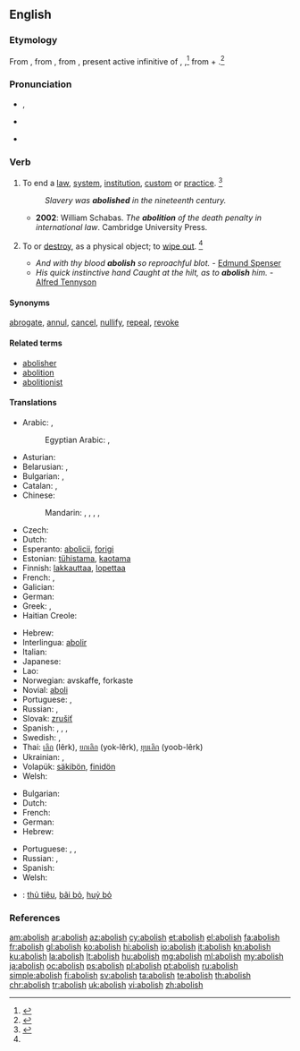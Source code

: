 ==English==

===Etymology===
From {{etyl|enm|en}} {{term|abolisshen|lang=enm}}, from {{etyl|frm|en}} {{term|abolir||to abolish|lang=frm}}, from {{etyl|la|en}} {{term/t|la|abolēre||destroy, cause to die out}},  present active infinitive of {{term/t|la|aboleō||destroy, abolish}}, {{term|abolesco||to wither, to decay|lang=la}},<ref>{{reference-book | last =| first = | authorlink =  | coauthors =  | editor =Urdang, Laurence    | others =  | title = The Random House College Dictionary | origdate =  | origyear = 1975| origmonth =  | url =  | format =  | accessdate =  | accessyear =  | accessmonth =  | edition =  | date =  | year =1984| month =  | publisher =Random House, Inc.  | location = New York, NY | language =  | id =  | doi = | isbn =0-394-43600-8 | lccn = | ol = | pages =4| chapter =  | chapterurl =  | quote =}}</ref> from {{term|ab||from, away from|lang=la}} + {{term/t|la|oleō||to grow}}.<ref>{{reference-book | last =| first = | authorlink =  | coauthors =  | editor =Gove, Philip Babcock    | others =  | title = Webster's Third International Dictionary of the English Language Unabridged | origdate =  | origyear = 1909 | origmonth =  | url =  | format =  | accessdate =  | accessyear =  | accessmonth =  | edition =  | date =  | year =1976  | month =  | publisher =G. & C. Merriam Co.  | location = Springfield, MA | language =  | id =  | doi = | isbn =0-87779-101-5 | lccn = | ol = | pages =4| chapter =  | chapterurl =  | quote =}}</ref>

===Pronunciation===
* {{a|UK}} {{enPR|ə-bŏl'ĭsh}} {{IPA|/əˈbɒlɪʃ/}}, {{X-SAMPA|/@"bQlIS/}}
* {{a|US}} {{IPA|/əˈbɑl.ɪʃ/|/əˈbɑl.əʃ/}}
* {{audio|en-us-abolish.ogg|Audio (US)}}

===Verb===
{{en-verb|abolish|es}}

# To end a [[law]], [[system]], [[institution]], [[custom]] or [[practice]]. {{defdate|First attested from around 1350 to 1470.}}<ref name=SOED>{{reference-book | last =| first = | authorlink =  | coauthors =  | editor =Brown, Lesley  | others =  | title = The Shorter Oxford English Dictionary | origdate =  | origyear = 1933| origmonth =  | url =  | format =  | accessdate =  | accessyear =  | accessmonth =  | edition = 5th | date =  | year =2003| month =  | publisher =Oxford University Press  | location =Oxford, UK | language =  | id =  | doi = | isbn =978-0-19-860575-7 | lccn = | ol = | pages =6| chapter =  | chapterurl =  | quote =}}</ref>
#: ''Slavery was '''abolished''' in the nineteenth century.''
#* '''2002''': William Schabas. ''The '''abolition''' of the death penalty in international law''. Cambridge University Press.
# {{context|archaic|lang=en}} To or [[destroy]], as a physical object; to [[wipe out]]. {{defdate|First attested from around 1350 to 1470.}}<ref name=SOED/>
#* ''And with thy blood '''abolish''' so reproachful blot.'' - [[w:Edmund Spenser|Edmund Spenser]]
#* ''His quick instinctive hand Caught at the hilt, as to '''abolish''' him.'' - [[w:Alfred Tennyson|Alfred Tennyson]]

====Synonyms====
{{sense|to end a law}} [[abrogate]], [[annul]], [[cancel]], [[nullify]], [[repeal]], [[revoke]]
<!-- what to do with this? WikiSaurus?
These words have in common the idea of setting aside by some [[overruling]] act.
* ''Abolish'' [[applies]] particularly to things of a permanent nature, such as institutions, usages, customs, etc.; as, to ''abolish'' [[monopolies]], [[serfdom]], slavery. ''Repeal'' [[describes]] the act by which the legislature of a state sets aside a law which it had previously [[enacted]].
* ''Abrogate'' was originally applied to the [[repeal]] of a law by the Roman people; and hence, when the power of making laws was [[usurped]] by the [[emperors]], the term was applied to ''their'' act of setting aside the laws. Thus it came to express that act by which a sovereign or an [[executive]] government sets aside laws, [[ordinances]], [[regulations]], [[treaties]], [[conventions]], etc.
* ''Revoke'' denotes the act of [[recalling]] some previous grant which [[conferred]], privilege, etc.; as, to ''revoke'' a decree, to ''revoke'' a power of [[attorney]], a promise, etc. Thus, also, we speak of the ''revocation'' of the [[Edict]] of [[Nantes]].
* ''Annul'' is used in a more general sense, denoting simply to make void; as, to ''annul'' a contract, to ''annul'' an agreement.
* ''Nullify'' is an old word applied to the setting of things aside either by force or by total [[disregard]]; as, to ''nullify'' an act of Congress.
* ''Cancel'' is to strike out or annul, by a [[deliberate]] exercise of power, something which has [[operative]] force. -->

====Related terms====
* [[abolisher]]
* [[abolition]]
* [[abolitionist]]

====Translations====
{{trans-top|to end a law}}
* Arabic: {{t|ar|يبطل|tr=yubṭil|sc=Arab}}, {{t|ar|يلغي|tr=yulği|sc=Arab}}
*: Egyptian Arabic: {{t|arz|يبطل|tr=yebṭel|sc=Arab}}, {{t|arz|يلغي|tr=yelği|sc=Arab}}
* Asturian: {{t|ast|abolir}}
* Belarusian: {{t|be|касаваць|tr=kasavác’|sc=Cyrl}} {{impf}}, {{t|be|скасаваць|tr=skasavác’|sc=Cyrl}} {{pf.}}
* Bulgarian: {{t+|bg|премахвам}}, {{t+|bg|отменям}}
* Catalan: {{t+|ca|abolir}}, {{t+|ca|suprimir}}
* Chinese:
*: Mandarin: {{t+|cmn|取消|tr=qǔxiāo|sc=Hani}}, {{t|cmn|廢除|sc=Hani}}, {{t+|cmn|废除|tr=fèichú|sc=Hani}}, {{t|cmn|廢止|sc=Hani}}, {{t+|cmn|废止|tr=fèizhǐ|sc=Hani}}
* Czech: {{t|cs|zrušit}}
* Dutch: {{t+|nl|afschaffen}}
* Esperanto: [[abolicii]], [[forigi]]
* Estonian: [[tühistama]], [[kaotama]]
* Finnish: [[lakkauttaa]], [[lopettaa]]
* French: {{t+|fr|abolir}}, {{t+|fr|supprimer}}
* Galician: {{t+|gl|abolir}}
* German: {{t+|de|abschaffen}}
* Greek: {{t+|el|καταργώ}}, {{t+|el|καταλύω}}
* Haitian Creole: {{t|ht|aboli}}
{{trans-mid}}
* Hebrew: {{t|he|ביטל|tr=bitél}}
* Interlingua: [[abolir]]
* Italian: {{t+|it|abolire}}
* Japanese: {{t+|ja|廃止|tr=はいしする, haishi suru|alt=廃止する|sc=Jpan}}
* Lao: {{t|lo|ລົບລ້າງ|tr=lop-laang|sc=Laoo}}
* Norwegian: avskaffe, forkaste
* Novial: [[aboli]]
* Portuguese: {{t+|pt|abolir}}, {{t+|pt|suprimir}}
* Russian: {{t+|ru|отменять|tr=otmenjátʹ}} {{impf}}, {{t+|ru|отменить|tr=otmenítʹ}} {{pf.}}
* Slovak: [[zrušiť]]
* Spanish: {{t+|es|abolir}}, {{t+|es|suprimir}}, {{t+|es|abrogar}}, {{t+|es|quitar}}
* Swedish: {{t+|sv|överge}}, {{t+|sv|förkasta}}
* Thai: [[เลิก]] (lêrk), [[ยกเลิก]] (yok-lêrk), [[ยุบเลิก]] (yoob-lêrk)
* Ukrainian: {{t|uk|касувати|tr=kasuváty|sc=Cyrl}} {{impf}}, {{t|uk|скасувати|sc=Cyrl}}
* Volapük: [[säkibön]], [[finidön]]
* Welsh: {{t+|cy|diddymu}}
{{trans-bottom}}

{{trans-top|to destroy}}
* Bulgarian: {{t+|bg|унищожавам}}
* Dutch: {{t+|nl|vernietigen}}
* French: {{t+|fr|détruire}}
* German: {{t+|de|vernichten}}
* Hebrew: {{t|he|הרס|tr=harás}}
{{trans-mid}}
* Portuguese: {{t+|pt|destroçar}}, {{t+|pt|arrasar}}, {{t|pt|acabar com}}
* Russian: {{t+|ru|уничтожать|tr=uničtožátʹ}} {{impf}}, {{t+|ru|уничтожить|tr=uničtóžitʹ}} {{pf.}}
* Spanish: {{t+|es|destrozar}}
* Welsh: {{t+|cy|dinistrio}}
{{trans-bottom}}

{{checktrans-top}}
* {{ttbc|vi}}: [[thủ tiêu]], [[bãi bỏ]], [[huỷ bỏ]]
{{trans-bottom}}

===References===
<references/>

[[am:abolish]]
[[ar:abolish]]
[[az:abolish]]
[[cy:abolish]]
[[et:abolish]]
[[el:abolish]]
[[fa:abolish]]
[[fr:abolish]]
[[gl:abolish]]
[[ko:abolish]]
[[hi:abolish]]
[[io:abolish]]
[[it:abolish]]
[[kn:abolish]]
[[ku:abolish]]
[[la:abolish]]
[[lt:abolish]]
[[hu:abolish]]
[[mg:abolish]]
[[ml:abolish]]
[[my:abolish]]
[[ja:abolish]]
[[oc:abolish]]
[[ps:abolish]]
[[pl:abolish]]
[[pt:abolish]]
[[ru:abolish]]
[[simple:abolish]]
[[fi:abolish]]
[[sv:abolish]]
[[ta:abolish]]
[[te:abolish]]
[[th:abolish]]
[[chr:abolish]]
[[tr:abolish]]
[[uk:abolish]]
[[vi:abolish]]
[[zh:abolish]]